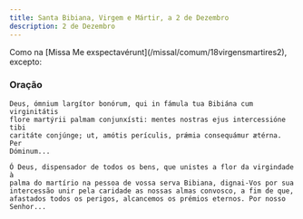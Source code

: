 ```yaml
---
title: Santa Bibiana, Virgem e Mártir, a 2 de Dezembro
description: 2 de Dezembro
---
```


<aside>
  Como na [Missa Me exspectavérunt](/missal/comum/18virgensmartires2), excepto:
</aside>

### Oração

<div class="side-by-side not-content">

    Deus, ómnium largítor bonórum, qui in fámula tua Bibiána cum virginitátis
    flore martýrii palmam conjunxísti: mentes nostras ejus intercessióne tibi
    caritáte conjúnge; ut, amótis perículis, prǽmia consequámur ætérna. Per
    Dóminum...

    Ó Deus, dispensador de todos os bens, que unistes a flor da virgindade à
    palma do martírio na pessoa de vossa serva Bibiana, dignai-Vos por sua
    intercessão unir pela caridade as nossas almas convosco, a fim de que,
    afastados todos os perigos, alcancemos os prémios eternos. Por nosso
    Senhor...

</div>
